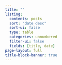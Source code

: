 ```yaml
---
title: ""
listing:
  contents: posts
  sort: "date desc"
  sort-ui: false
  type: table
  categories: unnumbered
  filter-ui: false
  fields: [title, date]
page-layout: full
title-block-banner: true
---
```

